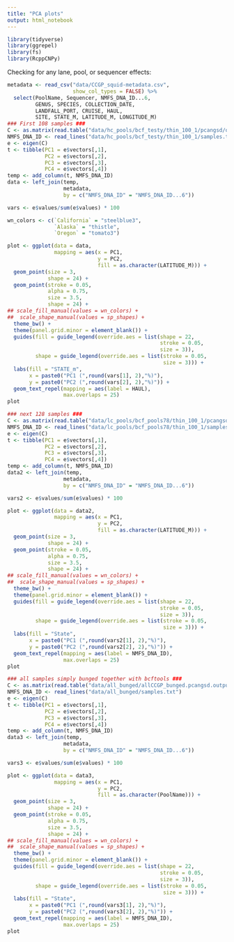 ```yaml
---
title: "PCA plots"
output: html_notebook
---
```


```r
library(tidyverse)
library(ggrepel)
library(fs)
library(RcppCNPy)
```


Checking for any lane, pool, or sequencer effects:
```r
metadata <- read_csv("data/CCGP_squid-metadata.csv", 
                     show_col_types = FALSE) %>%
  select(PoolName, Sequencer, NMFS_DNA_ID...6, 
         GENUS, SPECIES, COLLECTION_DATE, 
         LANDFALL_PORT, CRUISE, HAUL, 
         SITE, STATE_M, LATITUDE_M, LONGITUDE_M)
### First 108 samples ###
C <- as.matrix(read.table("data/hc_pools/bcf_testy/thin_100_1/pcangsd/output.cov"))
NMFS_DNA_ID <- read_lines("data/hc_pools/bcf_testy/thin_100_1/samples.txt")
e <- eigen(C)
t <- tibble(PC1 = e$vectors[,1], 
            PC2 = e$vectors[,2], 
            PC3 = e$vectors[,3], 
            PC4 = e$vectors[,4])
temp <- add_column(t, NMFS_DNA_ID)
data <- left_join(temp, 
                  metadata, 
                  by = c("NMFS_DNA_ID" = "NMFS_DNA_ID...6"))

vars <- e$values/sum(e$values) * 100

```

```r
wn_colors <- c(`California` = "steelblue3", 
               `Alaska` = "thistle", 
               `Oregon` = "tomato3")
```

```r
plot <- ggplot(data = data,
               mapping = aes(x = PC1,
                             y = PC2,
                             fill = as.character(LATITUDE_M))) +
  geom_point(size = 3, 
             shape = 24) + 
  geom_point(stroke = 0.05,
             alpha = 0.75,
             size = 3.5, 
             shape = 24) +
## scale_fill_manual(values = wn_colors) +
##  scale_shape_manual(values = sp_shapes) +
  theme_bw() +
  theme(panel.grid.minor = element_blank()) +
  guides(fill = guide_legend(override.aes = list(shape = 22, 
                                                 stroke = 0.05, 
                                                 size = 3)), 
         shape = guide_legend(override.aes = list(stroke = 0.05, 
                                                  size = 3))) +
  labs(fill = "STATE_m", 
       x = paste0("PC1 (",round(vars[1], 2),"%)"),
       y = paste0("PC2 (",round(vars[2], 2),"%)")) +
  geom_text_repel(mapping = aes(label = HAUL), 
                  max.overlaps = 25)
plot
```


```r
### next 128 samples ###
C <- as.matrix(read.table("data/lc_pools/bcf_pools78/thin_100_1/pcangsd/lc-pools.iter10000.pcangsd.output.cov"))
NMFS_DNA_ID <- read_lines("data/lc_pools/bcf_pools78/thin_100_1/samples.txt")
e <- eigen(C)
t <- tibble(PC1 = e$vectors[,1], 
            PC2 = e$vectors[,2], 
            PC3 = e$vectors[,3], 
            PC4 = e$vectors[,4])
temp <- add_column(t, NMFS_DNA_ID)
data2 <- left_join(temp, 
                  metadata, 
                  by = c("NMFS_DNA_ID" = "NMFS_DNA_ID...6"))

vars2 <- e$values/sum(e$values) * 100

```

```r
plot <- ggplot(data = data2,
               mapping = aes(x = PC1,
                             y = PC2,
                             fill = as.character(LATITUDE_M))) +
  geom_point(size = 3, 
             shape = 24) + 
  geom_point(stroke = 0.05,
             alpha = 0.75,
             size = 3.5, 
             shape = 24) +
## scale_fill_manual(values = wn_colors) +
##  scale_shape_manual(values = sp_shapes) +
  theme_bw() +
  theme(panel.grid.minor = element_blank()) +
  guides(fill = guide_legend(override.aes = list(shape = 22, 
                                                 stroke = 0.05, 
                                                 size = 3)), 
         shape = guide_legend(override.aes = list(stroke = 0.05, 
                                                  size = 3))) +
  labs(fill = "State", 
       x = paste0("PC1 (",round(vars2[1], 2),"%)"),
       y = paste0("PC2 (",round(vars2[2], 2),"%)")) +
  geom_text_repel(mapping = aes(label = NMFS_DNA_ID), 
                  max.overlaps = 25)
plot
```


```r
### all samples simply bunged together with bcftools ###
C <- as.matrix(read.table("data/all_bunged/allCCGP_bunged.pcangsd.output.cov"))
NMFS_DNA_ID <- read_lines("data/all_bunged/samples.txt")
e <- eigen(C)
t <- tibble(PC1 = e$vectors[,1], 
            PC2 = e$vectors[,2], 
            PC3 = e$vectors[,3], 
            PC4 = e$vectors[,4])
temp <- add_column(t, NMFS_DNA_ID)
data3 <- left_join(temp, 
                  metadata, 
                  by = c("NMFS_DNA_ID" = "NMFS_DNA_ID...6"))

vars3 <- e$values/sum(e$values) * 100

```

```r
plot <- ggplot(data = data3,
               mapping = aes(x = PC1,
                             y = PC2,
                             fill = as.character(PoolName))) +
  geom_point(size = 3, 
             shape = 24) + 
  geom_point(stroke = 0.05,
             alpha = 0.75,
             size = 3.5, 
             shape = 24) +
## scale_fill_manual(values = wn_colors) +
##  scale_shape_manual(values = sp_shapes) +
  theme_bw() +
  theme(panel.grid.minor = element_blank()) +
  guides(fill = guide_legend(override.aes = list(shape = 22, 
                                                 stroke = 0.05, 
                                                 size = 3)), 
         shape = guide_legend(override.aes = list(stroke = 0.05, 
                                                  size = 3))) +
  labs(fill = "State", 
       x = paste0("PC1 (",round(vars3[1], 2),"%)"),
       y = paste0("PC2 (",round(vars3[2], 2),"%)")) +
  geom_text_repel(mapping = aes(label = NMFS_DNA_ID), 
                  max.overlaps = 25)
plot
```
